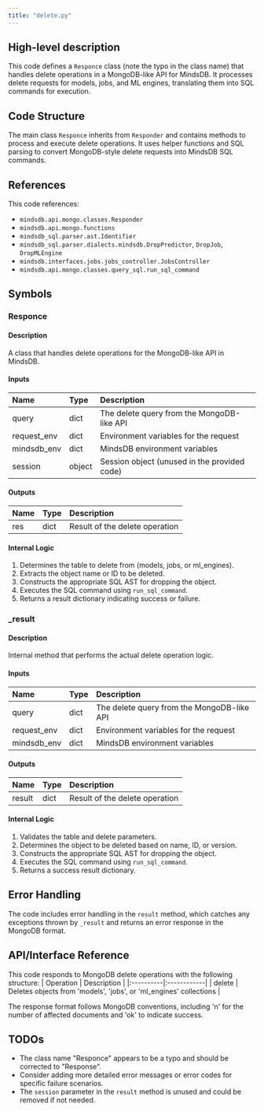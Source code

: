 ```yaml
---
title: "delete.py"
---
```


## High-level description
This code defines a `Responce` class (note the typo in the class name) that handles delete operations in a MongoDB-like API for MindsDB. It processes delete requests for models, jobs, and ML engines, translating them into SQL commands for execution.

## Code Structure
The main class `Responce` inherits from `Responder` and contains methods to process and execute delete operations. It uses helper functions and SQL parsing to convert MongoDB-style delete requests into MindsDB SQL commands.

## References
This code references:
- `mindsdb.api.mongo.classes.Responder`
- `mindsdb.api.mongo.functions`
- `mindsdb_sql.parser.ast.Identifier`
- `mindsdb_sql.parser.dialects.mindsdb.DropPredictor`, `DropJob`, `DropMLEngine`
- `mindsdb.interfaces.jobs.jobs_controller.JobsController`
- `mindsdb.api.mongo.classes.query_sql.run_sql_command`

## Symbols

### Responce
#### Description
A class that handles delete operations for the MongoDB-like API in MindsDB.

#### Inputs
| Name | Type | Description |
|:-----|:-----|:------------|
| query | dict | The delete query from the MongoDB-like API |
| request_env | dict | Environment variables for the request |
| mindsdb_env | dict | MindsDB environment variables |
| session | object | Session object (unused in the provided code) |

#### Outputs
| Name | Type | Description |
|:-----|:-----|:------------|
| res | dict | Result of the delete operation |

#### Internal Logic
1. Determines the table to delete from (models, jobs, or ml_engines).
2. Extracts the object name or ID to be deleted.
3. Constructs the appropriate SQL AST for dropping the object.
4. Executes the SQL command using `run_sql_command`.
5. Returns a result dictionary indicating success or failure.

### _result
#### Description
Internal method that performs the actual delete operation logic.

#### Inputs
| Name | Type | Description |
|:-----|:-----|:------------|
| query | dict | The delete query from the MongoDB-like API |
| request_env | dict | Environment variables for the request |
| mindsdb_env | dict | MindsDB environment variables |

#### Outputs
| Name | Type | Description |
|:-----|:-----|:------------|
| result | dict | Result of the delete operation |

#### Internal Logic
1. Validates the table and delete parameters.
2. Determines the object to be deleted based on name, ID, or version.
3. Constructs the appropriate SQL AST for dropping the object.
4. Executes the SQL command using `run_sql_command`.
5. Returns a success result dictionary.

## Error Handling
The code includes error handling in the `result` method, which catches any exceptions thrown by `_result` and returns an error response in the MongoDB format.

## API/Interface Reference
This code responds to MongoDB delete operations with the following structure:
| Operation | Description |
|:----------|:------------|
| delete | Deletes objects from 'models', 'jobs', or 'ml_engines' collections |

The response format follows MongoDB conventions, including 'n' for the number of affected documents and 'ok' to indicate success.

## TODOs
- The class name "Responce" appears to be a typo and should be corrected to "Response".
- Consider adding more detailed error messages or error codes for specific failure scenarios.
- The `session` parameter in the `result` method is unused and could be removed if not needed.